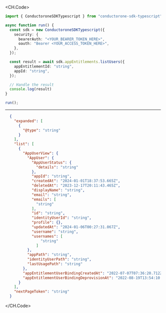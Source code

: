 
<CH.Code>
```typescript ListUsers.ts
import { ConductoroneSDKTypescript } from "conductorone-sdk-typescript";

async function run() {
  const sdk = new ConductoroneSDKTypescript({
    security: {
      bearerAuth: "<YOUR_BEARER_TOKEN_HERE>",
      oauth: "Bearer <YOUR_ACCESS_TOKEN_HERE>",
    },
  });

  const result = await sdk.appEntitlements.listUsers({
    appEntitlementId: "string",
    appId: "string",
  });

  // Handle the result
  console.log(result)
}

run();
```
---

```json Example Response
  {
    "expanded": [
      {
        "@type": "string"
      }
    ],
    "list": [
      {
        "AppUserView": {
          "AppUser": {
            "AppUserStatus": {
              "details": "string"
            },
            "appId": "string",
            "createdAt": "2024-01-01T18:37:53.665Z",
            "deletedAt": "2023-12-17T20:11:43.465Z",
            "displayName": "string",
            "email": "string",
            "emails": [
              "string"
            ],
            "id": "string",
            "identityUserId": "string",
            "profile": {},
            "updatedAt": "2024-01-06T00:27:31.067Z",
            "username": "string",
            "usernames": [
                "string"
              ]
          },
          "appPath": "string",
          "identityUserPath": "string",
          "lastUsagePath": "string"
        },
        "appEntitlementUserBindingCreatedAt": "2022-07-07T07:36:20.712Z",
        "appEntitlementUserBindingDeprovisionAt": "2022-08-19T13:54:10.447Z"
      }
    ],
    "nextPageToken": "string"
  }
```
</CH.Code>
